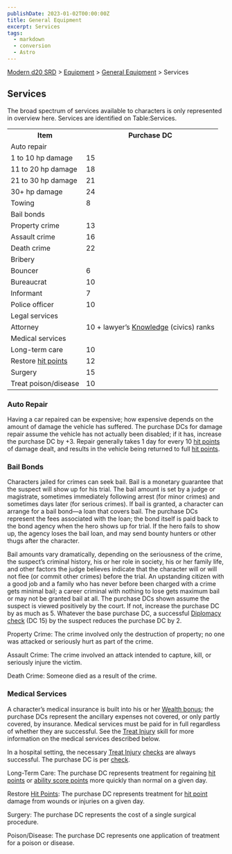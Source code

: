 ```yaml
---
publishDate: 2023-01-02T00:00:00Z
title: General Equipment
excerpt: Services
tags:
  - markdown
  - conversion
  - Astro
---
```


[Modern d20 SRD](/#modernD20) > [Equipment](modern-d20-srd-equipment-index) > [General Equipment](modern-d20-srd-equipment-equipment-general) > Services

## Services

The broad spectrum of services available to characters is only represented in
overview here. Services are identified on Table:Services.


<table> <tr> <th>Item</th> <th>Purchase DC</th> </tr> <tr class="shaded"> <td colspan="2">Auto repair</td> </tr> <tr><td> 1 to 10 hp damage</td><td> 15 </td></tr> <tr><td> 11 to 20 hp damage</td><td> 18 </td></tr> <tr><td> 21 to 30 hp damage</td><td> 21 </td></tr> <tr><td> 30+ hp damage</td><td> 24 </td></tr> <tr><td> Towing</td><td> 8 </td></tr> <tr class="shaded"><td colspan="2"> Bail bonds </td></tr> <tr><td> Property crime</td><td> 13 </td></tr> <tr><td> Assault crime</td><td> 16 </td></tr> <tr><td> Death crime</td><td> 22 </td></tr> <tr class="shaded"><td colspan="2"> Bribery </td></tr> <tr><td> Bouncer</td><td> 6 </td></tr> <tr><td> Bureaucrat</td><td> 10 </td></tr> <tr><td> Informant</td><td> 7 </td></tr> <tr><td> Police officer</td><td> 10 </td></tr> <tr class="shaded"><td colspan="2"> Legal services</td></tr> <tr><td> Attorney</td><td> 10 + lawyer’s <a  href="modern-d20-srd-skills-knowledge">Knowledge</a> (civics) ranks </td> </tr> <tr class="shaded"><td colspan="2"> Medical services </td></tr> <tr><td> Long-term care</td><td> 10 </td></tr> <tr><td> Restore <a  href="modern-d20-srd-combat-hit-points">hit points</a></td> <td> 12 </td></tr> <tr><td> Surgery</td><td> 15 </td></tr> <tr><td> Treat poison/disease</td><td> 10 </td></tr> </table>



### Auto Repair

Having a car repaired can be expensive; how expensive depends on the amount of
damage the vehicle has suffered. The purchase DCs for damage repair assume the
vehicle has not actually been disabled; if it has, increase the purchase DC by
+3. Repair generally takes 1 day for every 10 [hit points](modern-d20-srd-combat-hit-points) of damage dealt, and results in the vehicle being returned
to full [hit points](modern-d20-srd-combat-hit-points).

### Bail Bonds

Characters jailed for crimes can seek bail. Bail is a monetary guarantee that
the suspect will show up for his trial. The bail amount is set by a judge or
magistrate, sometimes immediately following arrest (for minor crimes) and
sometimes days later (for serious crimes). If bail is granted, a character can
arrange for a bail bond—a loan that covers bail. The purchase DCs represent
the fees associated with the loan; the bond itself is paid back to the bond
agency when the hero shows up for trial. If the hero fails to show up, the
agency loses the bail loan, and may send bounty hunters or other thugs after
the character.

Bail amounts vary dramatically, depending on the seriousness of the crime, the
suspect’s criminal history, his or her role in society, his or her family
life, and other factors the judge believes indicate that the character will or
will not flee (or commit other crimes) before the trial. An upstanding citizen
with a good job and a family who has never before been charged with a crime
gets minimal bail; a career criminal with nothing to lose gets maximum bail or
may not be granted bail at all. The purchase DCs shown assume the suspect is
viewed positively by the court. If not, increase the purchase DC by as much as
5. Whatever the base purchase DC, a successful [Diplomacy](modern-d20-srd-skills-diplomacy) [check](modern-d20-srd-skills-skill-basics-php#skill-check-index) (DC 15) by the suspect reduces the purchase DC by 2.

Property Crime: The crime involved only the destruction of property; no one
was attacked or seriously hurt as part of the crime.

Assault Crime: The crime involved an attack intended to capture, kill, or
seriously injure the victim.

Death Crime: Someone died as a result of the crime.

### Medical Services

A character’s medical insurance is built into his or her [Wealth bonus](modern-d20-srd-wealth-wealth-bonus); the purchase DCs represent the
ancillary expenses not covered, or only partly covered, by insurance. Medical
services must be paid for in full regardless of whether they are successful.
See the [Treat Injury](modern-d20-srd-skills-treat-injury) skill for more
information on the medical services described below.

In a hospital setting, the necessary [Treat Injury](modern-d20-srd-skills-treat-injury) [checks](modern-d20-srd-skills-skill-basics-php#skill-check-index) are always successful. The purchase DC is per [check](modern-d20-srd-skills-skill-basics-php#skill-check-index).

Long-Term Care: The purchase DC represents treatment for regaining [hit points](modern-d20-srd-combat-hit-points) or [ability score points](modern-d20-srd-basics-ability-scores) more quickly than normal on a
given day.

Restore [Hit Points](modern-d20-srd-combat-hit-points): The purchase DC
represents treatment for [hit point](modern-d20-srd-combat-hit-points) damage
from wounds or injuries on a given day.

Surgery: The purchase DC represents the cost of a single surgical procedure.

Poison/Disease: The purchase DC represents one application of treatment for a
poison or disease.

